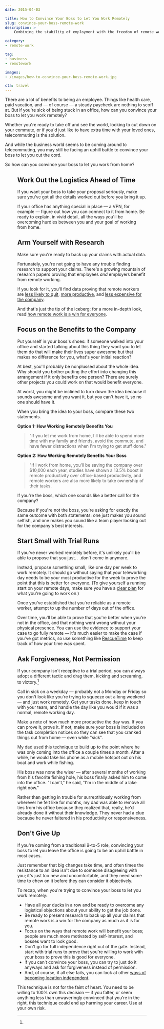 ```yaml
---
date: 2015-04-03

title: How to Convince Your Boss to Let You Work Remotely
slug: convince-your-boss-remote-work
description: >
    Combining the stability of employment with the freedom of remote work is a dream for many workers. Here’s how to convince your boss to let you telecommute.

category:
- remote-work

tag:
- business
- remotework

images:
- /images/how-to-convince-your-boss-remote-work.jpg

cta: travel
---
```



There are a lot of benefits to being an employee. Things like health care, paid
vacation, and — of course — a steady paycheck are nothing to scoff at. But if
you're sick of being stuck in an office, how can you convince your boss to let
you work remotely?

Whether you're ready to take off and see the world, looking to cut down on your
commute, or if you'd just like to have extra time with your loved ones,
telecommuting is the solution.

And while the business world seems to be coming around to telecommuting, you may
still be facing an uphill battle to convince your boss to let you cut the cord.

So how can you convince your boss to let you work from home?

<Figure
  src="images/how-to-convince-your-boss-remote-work.jpg"
  alt="How to convince your boss to let your work from home."
/>

## Work Out the Logistics Ahead of Time

If you want your boss to take your proposal seriously, make sure you've got all
the details worked out before you bring it up.

If your office has anything special in place — a VPN, for example — figure out
how you can connect to it from home. Be ready to explain, in vivid detail, all
the ways you'll be overcoming hurdles between you and your goal of working from
home.

## Arm Yourself with Research

Make sure you're ready to back up your claims with actual data.

Fortunately, you're not going to have any trouble finding research to support
your claims. There's a growing mountain of research papers proving that
employees _and_ employers benefit from remote working.

If you look for it, you'll find data proving that remote workers are [less
likely to quit][1], [more productive][2], and [less expensive for the
company][3].

And that's just the tip of the iceberg; for a more in-depth look, read [how
remote work is a win for everyone][4].

## Focus on the Benefits to the Company

Put yourself in your boss's shoes: if someone walked into your office and
started talking about this thing they want you to let them do that will make
their lives super awesome but that makes no difference for you, what's your
initial reaction?

At best, you'll probably be nonplussed about the whole idea. Why should you
bother putting the effort into changing this arrangement if it only benefits one
person? There are surely other projects you could work on that would benefit
everyone.

At worst, you might be inclined to turn down the idea because it sounds awesome
and you want it, but you can't have it, so no one should have it.

When you bring the idea to your boss, compare these two statements.

**Option 1: How Working Remotely Benefits You**

> "If you let me work from home, I'll be able to spend more time with my family
> and friends, avoid the commute, and have fewer distractions when I'm trying to
> get stuff done."

**Option 2: How Working Remotely Benefits Your Boss**

> "If I work from home, you'll be saving the company over $10,000 each year,
> studies have shown a 13.5% boost in remote productivity over office-based
> productivity, and remote workers are also more likely to take ownership of
> their tasks.

If you're the boss, which one sounds like a better call for the company?

Because if you're not the boss, you're asking for exactly the same outcome with
both statements; one just makes you sound selfish, and one makes you sound like
a team player looking out for the company's best interests.

## Start Small with Trial Runs

If you've never worked remotely before, it's unlikely you'll be able to propose
that you just. . .don't come in anymore.

Instead, propose something small, like one day per week to work remotely. It
should go without saying that your teleworking day needs to be your most
productive for the week to prove the point that this is better for everyone. (To
give yourself a running start on your remote days, make sure you have a [clear
plan][5] for what you're going to work on.)

Once you've established that you're reliable as a remote worker, attempt to up
the number of days out of the office.

Over time, you'll be able to prove that you're better when you're not in the
office, and that nothing went wrong without your physical presence. You can use
the evidence to support your case to go fully remote — it's much easier to make
the case if you've got metrics, so use something like [RescueTime][6] to keep
track of how your time was spent.

## Ask Forgiveness, Not Permission

If your company isn't receptive to a trial period, you can always adopt a
different tactic and drag them, kicking and screaming, to
victory.[^faintofheart]

Call in sick on a weekday — probably not a Monday or Friday so you don't look
like you're trying to squeeze out a long weekend — and just work remotely. Get
your tasks done, keep in touch with your team, and handle the day like you would
if it was a normal, remote working day.

Make a note of how much more productive the day was. If you can prove it, prove
it. If not, make sure your boss is included on the task completion notices so
they can see that you cranked things out from home — even while "sick".

My dad used this technique to build up to the point where he was only coming
into the office a couple times a month. After a while, he would take his phone
as a mobile hotspot out on his boat and work while fishing.

His boss was none the wiser — after several months of working from his favorite
fishing hole, his boss finally asked him to come into the office. "I can't," he
said, "I'm in the middle of a lake right now."

Rather than getting in trouble for surreptitiously working from wherever he felt
like for months, my dad was able to remove all ties from his office because they
realized that, really, he'd already done it without their knowledge. They never
had a clue because he never faltered in his productivity or responsiveness.

## Don't Give Up

If you're coming from a traditional 9-to-5 role, convincing your boss to let you
leave the office is going to be an uphill battle in most cases.

Just remember that big changes take time, and often times the resistance to an
idea isn't due to someone disagreeing with you; it's just too new and
uncomfortable, and they need some time to chew on it before they can consider it
objectively.

To recap, when you're trying to convince your boss to let you work remotely:

* Have all your ducks in a row and be ready to overcome any logistical
  objections about your ability to get the job done.
* Be ready to present research to back up all your claims that remote work is a
  win for the company as much as it is for you.
* Focus on the ways that remote work will benefit your boss; people are much
  more motivated by self-interest, and bosses want to look good.
* Don't go for full independence right out of the gate. Instead, start with
  trial runs to prove that you're willing to work with your boss to prove this
  is good for everyone.
* If you can't convince your boss, you can try to just do it anyways and ask for
  forgiveness instead of permission.
* And, of course, if all else fails, you can look at other [ways of becoming
  location independent][7].

[^faintofheart]:
  This technique is not for the faint of heart. You need to be willing to 100% own this decision — if you falter, or seem anything less than unwaveringly convinced that you're in the right, this technique could end up harming your career. Use at your own risk.

[1]: http://www.ncbi.nlm.nih.gov/pubmed/18020794
[2]: https://hbr.org/2014/01/to-raise-productivity-let-more-employees-work-from-home
[3]: http://blog.sqwiggle.com/working-remotely-saves-money/
[4]: /remote-work-everyone-wins
[5]: /effective-project-planning
[6]: https://www.rescuetime.com/
[7]: /how-to-become-location-independent
